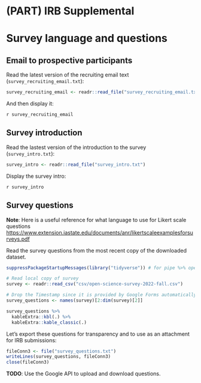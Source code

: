 # (PART) IRB Supplemental {-}

# Survey language and questions {-}

## Email to prospective participants {- #email-to-participants}

Read the latest version of the recruiting email text (`survey_recruiting_email.txt`):

```r
survey_recruiting_email <- readr::read_file("survey_recruiting_email.txt")
```

And then display it:

`r survey_recruiting_email`

## Survey introduction {- #survey_intro}

Read the lastest version of the introduction to the survey (`survey_intro.txt`):

```r
survey_intro <- readr::read_file("survey_intro.txt")
```

Display the survey intro:

`r survey_intro`

## Survey questions {- #survey-questions}

**Note**: Here is a useful reference for what language to use for Likert scale questions <https://www.extension.iastate.edu/documents/anr/likertscaleexamplesforsurveys.pdf>

Read the survey questions from the most recent copy of the downloaded dataset.

```r
suppressPackageStartupMessages(library("tidyverse")) # for pipe %>% operator

# Read local copy of survey
survey <- readr::read_csv("csv/open-science-survey-2022-fall.csv")

# Drop the Timestamp since it is provided by Google Forms automatically
survey_questions <- names(survey)[2:dim(survey)[2]]

survey_questions %>%
  kableExtra::kbl(.) %>%
  kableExtra::kable_classic(.)
```

Let's export these questions for transparency and to use as an attachment for IRB submissions:

```r
fileConn3 <- file("survey_questions.txt")
writeLines(survey_questions, fileConn3)
close(fileConn3)
```

::: {.todo_box}
**TODO**: Use the Google API to upload and download questions.
:::
